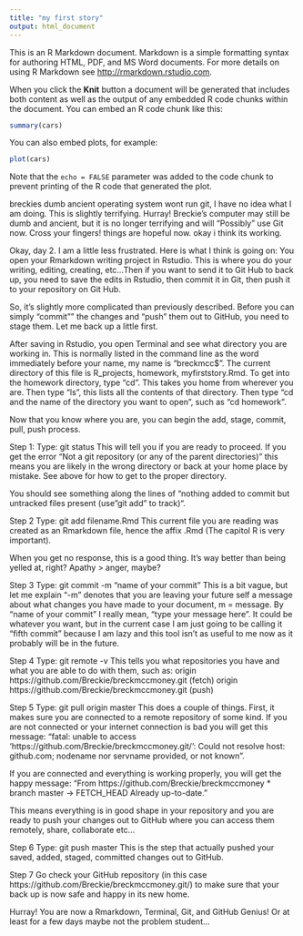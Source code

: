 ```yaml
---
title: "my first story"
output: html_document
---
```


This is an R Markdown document. Markdown is a simple formatting syntax for authoring HTML, PDF, and MS Word documents. For more details on using R Markdown see <http://rmarkdown.rstudio.com>.

When you click the **Knit** button a document will be generated that includes both content as well as the output of any embedded R code chunks within the document. You can embed an R code chunk like this:

```r
summary(cars)
```

You can also embed plots, for example:

```r
plot(cars)
```

Note that the `echo = FALSE` parameter was added to the code chunk to prevent printing of the R code that generated the plot.

breckies dumb ancient operating system wont run git,
I have no idea what I am doing. This is slightly terrifying.
Hurray! Breckie's computer may still be dumb and ancient, but it is no longer terrifying and will "Possibly" use Git now. Cross your fingers! things are hopeful now. okay i think its working.

Okay, day 2. I am a little less frustrated. Here is what I think is going on: You open your Rmarkdown writing project in Rstudio. This is where you do your writing, editing, creating, etc...Then if you want to send it to Git Hub to back up, you need to save the edits in Rstudio, then commit it in Git, then push it to your repository on Git Hub.

So, it's slightly more complicated than previously described. Before you can simply "commit"" the changes and "push" them out to GitHub, you need to stage them. Let me back up a little first.

After saving in Rstudio, you open Terminal and see what directory you are working in. This is normally listed in the command line as the word immediately before your name, my name is "breckmcc$". The current directory of this file is R_projects, homework, myfirststory.Rmd. To get into the homework directory, type "cd". This takes you home from wherever you are. Then type "ls", this lists all the contents of that directory. Then type "cd and the name of the directory you want to open", such as "cd homework". 


Now that you know where you are, you can begin the add, stage, commit, pull, push process.


Step 1:
  Type: git status
This will tell you if you are ready to proceed. If you get the error "Not a git repository (or any of the parent directories)" this means you are likely in the wrong directory or back at your home place by mistake. See above for how to get to the proper directory.

You should see something along the lines of "nothing added to commit but untracked files present (use "git add" to track)".


Step 2
  Type: git add filename.Rmd
This current file you are reading was created as an Rmarkdown file, hence the affix .Rmd (The capitol R is very important).

When you get no response, this is a good thing. It's way better than being yelled at, right? Apathy > anger, maybe?


Step 3
  Type: git commit -m "name of  your commit"
This is a bit vague, but let me explain "-m" denotes that you are leaving your future self a message about what changes you have made to your document, m = message. By "name of your commit" I really mean, "type your message here". It could be whatever you want, but in the current case I am just going to be calling it "fifth commit" because I am lazy and this tool isn't as useful to me now as it probably will be in the future.


Step 4
  Type: git remote -v
This tells you what repositories you have and what you are able to do with them, such as: 
    origin	https://github.com/Breckie/breckmccmoney.git (fetch)
    origin	https://github.com/Breckie/breckmccmoney.git (push)
  

Step 5
  Type: git pull origin master
This does a couple of things. First, it makes sure you are connected to a remote repository of some kind. If you are not connected or your internet connection is bad you will get this message:
  "fatal: unable to access 'https://github.com/Breckie/breckmccmoney.git/': Could not resolve host: github.com; nodename nor servname provided, or not known".
  
If you are connected and everything is working properly, you will get the happy message:
  "From https://github.com/Breckie/breckmccmoney
 * branch            master     -> FETCH_HEAD
Already up-to-date."

This means everything is in good shape in your repository and you are ready to push your changes out to GitHub where you can access them remotely, share, collaborate etc...


Step 6
  Type: git push master
This is the step that actually pushed your saved, added, staged, committed changes out to GitHub.


Step 7
  Go check your GitHub repository (in this case https://github.com/Breckie/breckmccmoney.git/) to make sure that your back up is now safe and happy in its new home.
  
Hurray! You are now a Rmarkdown, Terminal, Git, and GitHub Genius! Or at least for a few days maybe not the problem student...